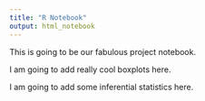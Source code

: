 ---
title: "R Notebook"
output: html_notebook
---

This is going to be our fabulous project notebook.

I am going to add really cool boxplots here.

I am going to add some inferential statistics here.
